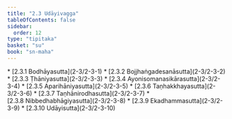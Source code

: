 ```yaml
---
title: "2.3 Udāyivagga"
tableOfContents: false
sidebar:
  order: 12
type: "tipitaka"
basket: "su"
book: "sn-maha"
---
```



<DynamicBreadcrumb />



<TableOfContents book="sn-maha" section="2.3">
* [2.3.1 Bodhāyasutta](2-3/2-3-1)
* [2.3.2 Bojjhaṅgadesanāsutta](2-3/2-3-2)
* [2.3.3 Ṭhāniyasutta](2-3/2-3-3)
* [2.3.4 Ayonisomanasikārasutta](2-3/2-3-4)
* [2.3.5 Aparihāniyasutta](2-3/2-3-5)
* [2.3.6 Taṇhakkhayasutta](2-3/2-3-6)
* [2.3.7 Taṇhānirodhasutta](2-3/2-3-7)
* [2.3.8 Nibbedhabhāgiyasutta](2-3/2-3-8)
* [2.3.9 Ekadhammasutta](2-3/2-3-9)
* [2.3.10 Udāyisutta](2-3/2-3-10)
</TableOfContents>